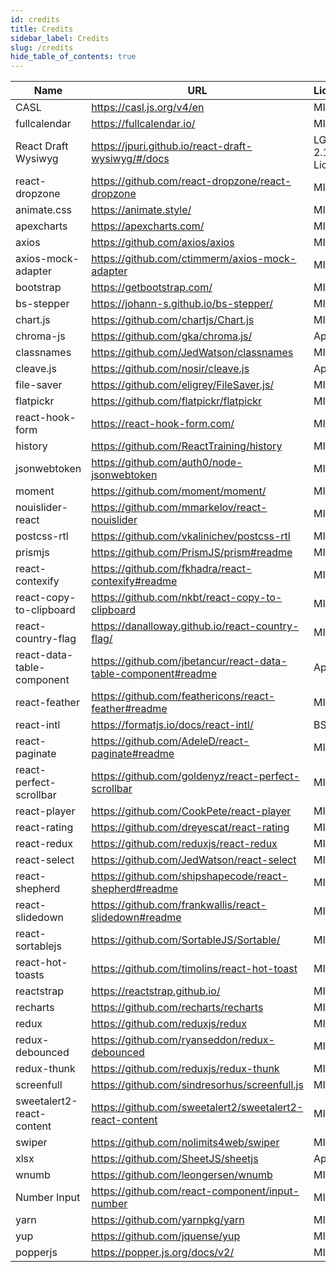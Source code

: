 ```yaml
---
id: credits
title: Credits
sidebar_label: Credits
slug: /credits
hide_table_of_contents: true
---
```



<Table responsive>
  <thead>
    <tr>
      <th>Name</th>
      <th>URL</th>
      <th>License</th>
    </tr>
  </thead>
  <tbody>
    <tr>
      <td>CASL</td>
      <td>
        <a href='https://casl.js.org/v4/en' target='_blank'>
          https://casl.js.org/v4/en
        </a>
      </td>
      <td>MIT</td>
    </tr>
    <tr>
      <td>fullcalendar</td>
      <td>
        <a href='https://fullcalendar.io/' target='_blank'>
          https://fullcalendar.io/
        </a>
      </td>
      <td>MIT</td>
    </tr>
    <tr>
      <td>React Draft Wysiwyg</td>
      <td>
        <a href='https://jpuri.github.io/react-draft-wysiwyg/#/docs' target='_blank'>
          https://jpuri.github.io/react-draft-wysiwyg/#/docs
        </a>
      </td>
      <td>LGPL-2.1 License</td>
    </tr>
    <tr>
      <td>react-dropzone</td>
      <td>
        <a href='https://github.com/react-dropzone/react-dropzone' target='_blank'>
          https://github.com/react-dropzone/react-dropzone
        </a>
      </td>
      <td>MIT</td>
    </tr>
    <tr>
      <td>animate.css</td>
      <td>
        <a href='https://animate.style/' target='_blank'>
          https://animate.style/
        </a>
      </td>
      <td>MIT</td>
    </tr>
    <tr>
      <td>apexcharts</td>
      <td>
        <a href='https://apexcharts.com/' target='_blank'>
          https://apexcharts.com/
        </a>
      </td>
      <td>MIT</td>
    </tr>
    <tr>
      <td>axios</td>
      <td>
        <a href='https://github.com/axios/axios' target='_blank'>
          https://github.com/axios/axios
        </a>
      </td>
      <td>MIT</td>
    </tr>
    <tr>
      <td>axios-mock-adapter</td>
      <td>
        <a href='https://github.com/ctimmerm/axios-mock-adapter' target='_blank'>
          https://github.com/ctimmerm/axios-mock-adapter
        </a>
      </td>
      <td>MIT</td>
    </tr>
    <tr>
      <td>bootstrap</td>
      <td>
        <a href='https://getbootstrap.com/' target='_blank'>
          https://getbootstrap.com/
        </a>
      </td>
      <td>MIT</td>
    </tr>
    <tr>
      <td>bs-stepper</td>
      <td>
        <a href='https://johann-s.github.io/bs-stepper/' target='_blank'>
          https://johann-s.github.io/bs-stepper/
        </a>
      </td>
      <td>MIT</td>
    </tr>
    <tr>
      <td>chart.js</td>
      <td>
        <a href='https://github.com/chartjs/Chart.js' target='_blank'>
          https://github.com/chartjs/Chart.js
        </a>
      </td>
      <td>MIT</td>
    </tr>
    <tr>
      <td>chroma-js</td>
      <td>
        <a href='https://github.com/gka/chroma.js/' target='_blank'>
          https://github.com/gka/chroma.js/
        </a>
      </td>
      <td>Apache</td>
    </tr>
    <tr>
      <td>classnames</td>
      <td>
        <a href='https://github.com/JedWatson/classnames' target='_blank'>
          https://github.com/JedWatson/classnames
        </a>
      </td>
      <td>MIT</td>
    </tr>
    <tr>
      <td>cleave.js</td>
      <td>
        <a href='https://github.com/nosir/cleave.js' target='_blank'>
          https://github.com/nosir/cleave.js
        </a>
      </td>
      <td>Apache</td>
    </tr>
    <tr>
      <td>file-saver</td>
      <td>
        <a href='https://github.com/eligrey/FileSaver.js/' target='_blank'>
          https://github.com/eligrey/FileSaver.js/
        </a>
      </td>
      <td>MIT</td>
    </tr>
    <tr>
      <td>flatpickr</td>
      <td>
        <a href='https://github.com/flatpickr/flatpickr' target='_blank'>
          https://github.com/flatpickr/flatpickr
        </a>
      </td>
      <td>MIT</td>
    </tr>
    <tr>
      <td>react-hook-form</td>
      <td>
        <a href='https://react-hook-form.com/' target='_blank'>
          https://react-hook-form.com/
        </a>
      </td>
      <td> MIT</td>
    </tr>
    <tr>
      <td>history</td>
      <td>
        <a href='https://github.com/ReactTraining/history' target='_blank'>
          https://github.com/ReactTraining/history
        </a>
      </td>
      <td>MIT</td>
    </tr>
    <tr>
      <td>jsonwebtoken</td>
      <td>
        <a href='https://github.com/auth0/node-jsonwebtoken' target='_blank'>
          https://github.com/auth0/node-jsonwebtoken
        </a>
      </td>
      <td>MIT</td>
    </tr>
    <tr>
      <td>moment</td>
      <td>
        <a href='https://github.com/moment/moment/' target='_blank'>
          https://github.com/moment/moment/
        </a>
      </td>
      <td>MIT</td>
    </tr>
    <tr>
      <td>nouislider-react</td>
      <td>
        <a href='https://github.com/mmarkelov/react-nouislider' target='_blank'>
          https://github.com/mmarkelov/react-nouislider
        </a>
      </td>
      <td>MIT</td>
    </tr>
    <tr>
      <td>postcss-rtl</td>
      <td>
        <a href='https://github.com/vkalinichev/postcss-rtl' target='_blank'>
          https://github.com/vkalinichev/postcss-rtl
        </a>
      </td>
      <td>MIT</td>
    </tr>
    <tr>
      <td>prismjs</td>
      <td>
        <a href='https://github.com/PrismJS/prism#readme' target='_blank'>
          https://github.com/PrismJS/prism#readme
        </a>
      </td>
      <td>MIT</td>
    </tr>
    <tr>
      <td>react-contexify</td>
      <td>
        <a href='https://github.com/fkhadra/react-contexify#readme' target='_blank'>
          https://github.com/fkhadra/react-contexify#readme
        </a>
      </td>
      <td>MIT</td>
    </tr>
    <tr>
      <td>react-copy-to-clipboard</td>
      <td>
        <a href='https://github.com/nkbt/react-copy-to-clipboard' target='_blank'>
          https://github.com/nkbt/react-copy-to-clipboard
        </a>
      </td>
      <td>MIT</td>
    </tr>
    <tr>
      <td>react-country-flag</td>
      <td>
        <a href='https://danalloway.github.io/react-country-flag/' target='_blank'>
          https://danalloway.github.io/react-country-flag/
        </a>
      </td>
      <td>MIT</td>
    </tr>
    <tr>
      <td>react-data-table-component</td>
      <td>
        <a href='https://github.com/jbetancur/react-data-table-component#readme' target='_blank'>
          https://github.com/jbetancur/react-data-table-component#readme
        </a>
      </td>
      <td>Apache</td>
    </tr>
    <tr>
      <td>react-feather</td>
      <td>
        <a href='https://github.com/feathericons/react-feather#readme' target='_blank'>
          https://github.com/feathericons/react-feather#readme
        </a>
      </td>
      <td>MIT</td>
    </tr>
    <tr>
      <td>react-intl</td>
      <td>
        <a href='https://formatjs.io/docs/react-intl/' target='_blank'>
          https://formatjs.io/docs/react-intl/
        </a>
      </td>
      <td>BSD</td>
    </tr>
    <tr>
      <td>react-paginate</td>
      <td>
        <a href='https://github.com/AdeleD/react-paginate#readme' target='_blank'>
          https://github.com/AdeleD/react-paginate#readme
        </a>
      </td>
      <td>MIT</td>
    </tr>
    <tr>
      <td>react-perfect-scrollbar</td>
      <td>
        <a href='https://github.com/goldenyz/react-perfect-scrollbar' target='_blank'>
          https://github.com/goldenyz/react-perfect-scrollbar
        </a>
      </td>
      <td>MIT</td>
    </tr>
    <tr>
      <td>react-player</td>
      <td>
        <a href='https://github.com/CookPete/react-player' target='_blank'>
          https://github.com/CookPete/react-player
        </a>
      </td>
      <td>MIT</td>
    </tr>
    <tr>
      <td>react-rating</td>
      <td>
        <a href='https://github.com/dreyescat/react-rating' target='_blank'>
          https://github.com/dreyescat/react-rating
        </a>
      </td>
      <td>MIT</td>
    </tr>
    <tr>
      <td>react-redux</td>
      <td>
        <a href='https://github.com/reduxjs/react-redux' target='_blank'>
          https://github.com/reduxjs/react-redux
        </a>
      </td>
      <td>MIT</td>
    </tr>
    <tr>
      <td>react-select</td>
      <td>
        <a href='https://github.com/JedWatson/react-select' target='_blank'>
          https://github.com/JedWatson/react-select
        </a>
      </td>
      <td>MIT</td>
    </tr>
    <tr>
      <td>react-shepherd</td>
      <td>
        <a href='https://github.com/shipshapecode/react-shepherd#readme' target='_blank'>
          https://github.com/shipshapecode/react-shepherd#readme
        </a>
      </td>
      <td>MIT</td>
    </tr>
    <tr>
      <td>react-slidedown</td>
      <td>
        <a href='https://github.com/frankwallis/react-slidedown#readme' target='_blank'>
          https://github.com/frankwallis/react-slidedown#readme
        </a>
      </td>
      <td>MIT</td>
    </tr>
    <tr>
      <td>react-sortablejs</td>
      <td>
        <a href='https://github.com/SortableJS/Sortable/' target='_blank'>
          https://github.com/SortableJS/Sortable/
        </a>
      </td>
      <td>MIT</td>
    </tr>
    <tr>
      <td>react-hot-toasts</td>
      <td>
        <a href='https://github.com/timolins/react-hot-toast' target='_blank'>
          https://github.com/timolins/react-hot-toast
        </a>
      </td>
      <td>MIT</td>
    </tr>
    <tr>
      <td>reactstrap</td>
      <td>
        <a href='https://reactstrap.github.io/' target='_blank'>
          https://reactstrap.github.io/
        </a>
      </td>
      <td>MIT</td>
    </tr>
    <tr>
      <td>recharts</td>
      <td>
        <a href='https://github.com/recharts/recharts' target='_blank'>
          https://github.com/recharts/recharts
        </a>
      </td>
      <td>MIT</td>
    </tr>
    <tr>
      <td>redux</td>
      <td>
        <a href='https://github.com/reduxjs/redux' target='_blank'>
          https://github.com/reduxjs/redux
        </a>
      </td>
      <td>MIT</td>
    </tr>
    <tr>
      <td>redux-debounced</td>
      <td>
        <a href='https://github.com/ryanseddon/redux-debounced' target='_blank'>
          https://github.com/ryanseddon/redux-debounced
        </a>
      </td>
      <td>MIT</td>
    </tr>
    <tr>
      <td>redux-thunk</td>
      <td>
        <a href='https://github.com/reduxjs/redux-thunk' target='_blank'>
          https://github.com/reduxjs/redux-thunk
        </a>
      </td>
      <td>MIT</td>
    </tr>
    <tr>
      <td>screenfull</td>
      <td>
        <a href='https://github.com/sindresorhus/screenfull.js' target='_blank'>
          https://github.com/sindresorhus/screenfull.js
        </a>
      </td>
      <td>MIT</td>
    </tr>
    <tr>
      <td>sweetalert2-react-content</td>
      <td>
        <a href='https://github.com/sweetalert2/sweetalert2-react-content' target='_blank'>
          https://github.com/sweetalert2/sweetalert2-react-content
        </a>
      </td>
      <td>MIT</td>
    </tr>
    <tr>
      <td>swiper</td>
      <td>
        <a href='https://github.com/nolimits4web/swiper' target='_blank'>
          https://github.com/nolimits4web/swiper
        </a>
      </td>
      <td>MIT</td>
    </tr>
    <tr>
      <td>xlsx</td>
      <td>
        <a href='https://github.com/SheetJS/sheetjs' target='_blank'>
          https://github.com/SheetJS/sheetjs
        </a>
      </td>
      <td>Apache</td>
    </tr>
    <tr>
      <td>wnumb</td>
      <td>
        <a href='https://github.com/leongersen/wnumb' target='_blank'>
          https://github.com/leongersen/wnumb
        </a>
      </td>
      <td>MIT</td>
    </tr>
    <tr>
      <td>Number Input</td>
      <td>
        <a href='https://github.com/react-component/input-number' target='_blank'>
          https://github.com/react-component/input-number
        </a>
      </td>
      <td>MIT</td>
    </tr>
    <tr>
      <td>yarn</td>
      <td>
        <a href='https://github.com/yarnpkg/yarn' target='_blank'>
          https://github.com/yarnpkg/yarn
        </a>
      </td>
      <td>MIT</td>
    </tr>
    <tr>
      <td>yup</td>
      <td>
        <a href='https://github.com/jquense/yup' target='_blank'>
          https://github.com/jquense/yup
        </a>
      </td>
      <td>MIT</td>
    </tr>
    <tr>
      <td>popperjs</td>
      <td>
        <a href='https://popper.js.org/docs/v2/' target='_blank'>
          https://popper.js.org/docs/v2/
        </a>
      </td>
      <td>MIT</td>
    </tr>
  </tbody>
</Table>
